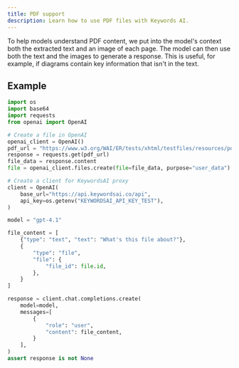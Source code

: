 ```yaml
---
title: PDF support
description: Learn how to use PDF files with Keywords AI.
---
```


To help models understand PDF content, we put into the model's context both the extracted text and an image of each page. The model can then use both the text and the images to generate a response. This is useful, for example, if diagrams contain key information that isn't in the text.

## Example

```python OpenAI SDK Python {21-30}
import os
import base64
import requests
from openai import OpenAI

# Create a file in OpenAI
openai_client = OpenAI()
pdf_url = "https://www.w3.org/WAI/ER/tests/xhtml/testfiles/resources/pdf/dummy.pdf" # This is a dummy PDF file, you can use any PDF file you want
response = requests.get(pdf_url)
file_data = response.content
file = openai_client.files.create(file=file_data, purpose="user_data")

# Create a client for KeywordsAI proxy
client = OpenAI(
    base_url="https://api.keywordsai.co/api",
    api_key=os.getenv("KEYWORDSAI_API_KEY_TEST"),
)

model = "gpt-4.1"

file_content = [
    {"type": "text", "text": "What's this file about?"},
    {
        "type": "file",
        "file": {
            "file_id": file.id,
        },
    }
]

response = client.chat.completions.create(
    model=model,
    messages=[
        {
            "role": "user",
            "content": file_content,
        }
    ],
)
assert response is not None
```
